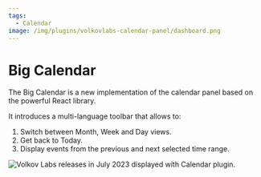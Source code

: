 ```yaml
---
tags:
  - Calendar
image: /img/plugins/volkovlabs-calendar-panel/dashboard.png
---
```



# Big Calendar

The Big Calendar is a new implementation of the calendar panel based on the powerful React library.

It introduces a multi-language toolbar that allows to:

1. Switch between Month, Week and Day views.
2. Get back to Today.
3. Display events from the previous and next selected time range.

<Image
  title="Volkov Labs releases in July 2023 displayed with Calendar plugin."
  src="/img/plugins/volkovlabs-calendar-panel/big.png"
/>
